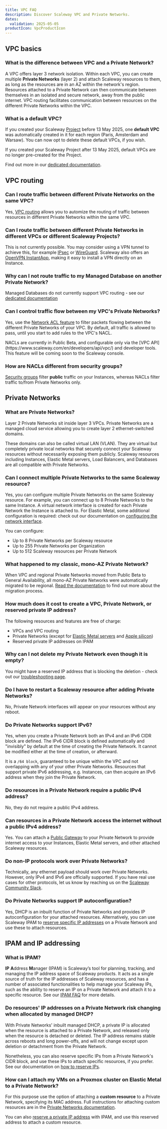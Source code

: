 ```yaml
---
title: VPC FAQ
description: Discover Scaleway VPC and Private Networks.
dates:
  validation: 2025-05-05
productIcon: VpcProductIcon
---
```



## VPC basics

### What is the difference between VPC and a Private Network?

A VPC offers layer 3 network isolation. Within each VPC, you can create multiple **Private Networks** (layer 2) and attach Scaleway resources to them, as long as the resources are in an AZ within the network's region. Resources attached to a Private Network can then communicate between themselves in an isolated and secure network, away from the public internet. VPC routing facilitates communication between resources on the different Private Networks within the VPC.

<Lightbox image={image} alt="A diagram shows that several Private Networks exist within a single VPC" size="small" />

### What is a default VPC?

If you created your Scaleway [Project](/organizations-and-projects/concepts/#project) before 13 May 2025, one **default VPC** was automatically created in it for each region (Paris, Amsterdam and Warsaw). You can now opt to delete these default VPCs, if you wish.

If you created your Scaleway Project after 13 May 2025, default VPCs are no longer pre-created for the Project. 

Find out more in our [dedicated documentation](/vpc/concepts/#default-vpc).

## VPC routing

### Can I route traffic between different Private Networks on the same VPC?

Yes, [VPC routing](/vpc/concepts#routing) allows you to automize the routing of traffic between resources in different Private Networks within the same VPC.

### Can I route traffic between different Private Networks in different VPCs or different Scaleway Projects?

This is not currently possible. You may consider using a VPN tunnel to achieve this, for example [IPsec](https://en.wikipedia.org/wiki/IPsec) or [WireGuard](https://en.wikipedia.org/wiki/WireGuard). Scaleway also offers an [OpenVPN InstantApp](/tutorials/openvpn-instant-app/), making it easy to install a VPN directly on an Instance.

### Why can I not route traffic to my Managed Database on another Private Network?

Managed Databases do not currently support VPC routing - see our [dedicated documentation](/vpc/reference-content/understanding-routing/#limitations)

### Can I control traffic flow between my VPC's Private Networks?

Yes, use the [Network ACL feature](/vpc/reference-content/understanding-nacls/) to filter packets flowing between the different Private Networks of your VPC. By default, all traffic is allowed to pass, until you start to add rules to the VPC's NACL.

<Message type="important">
NACLs are currently in Public Beta, and configurable only via the [VPC API](https://www.scaleway.com/en/developers/api/vpc/) and developer tools. This feature will be coming soon to the Scaleway console.
</Message>

### How are NACLs different from security groups?

[Security groups](/instances/how-to/use-security-groups/) filter **public** traffic on your Instances, whereas NACLs filter traffic to/from Private Networks only.

## Private Networks

### What are Private Networks?

Layer 2 Private Networks sit inside layer 3 VPCs. Private Networks are a managed cloud service allowing you to create layer 2 ethernet-switched domains.

These domains can also be called virtual LAN (VLAN). They are virtual but completely private local networks that securely connect your Scaleway resources without necessarily exposing them publicly. Scaleway resources including Instances, Elastic Metal servers, Load Balancers, and Databases are all compatible with Private Networks.

### Can I connect multiple Private Networks to the same Scaleway resource?

Yes, you can configure multiple Private Networks on the same Scaleway resource. For example, you can connect up to 8 Private Networks to the same Instance. A virtual network interface is created for each Private Network the Instance is attached to. For Elastic Metal, some additional configuration is required: check out our documentation on [configuring the network interface](/elastic-metal/how-to/use-private-networks/#how-to-configure-the-network-interface-on-your-elastic-metal-server-for-private-networks).

You can configure:
- Up to 8 Private Networks per Scaleway resource
- Up to 255 Private Networks per Organization
- Up to 512 Scaleway resources per Private Network

### What happened to my classic, mono-AZ Private Network?

When VPC and regional Private Networks moved from Public Beta to General Availability, all mono-AZ Private Networks were automatically migrated to be regional. [Read the documentation](/vpc/reference-content/vpc-migration/) to find out more about the migration process.

### How much does it cost to create a VPC, Private Network, or reserved private IP address?

The following resources and features are free of charge:

- VPCs and VPC routing
- Private Networks (except for [Elastic Metal servers](https://www.scaleway.com/en/pricing/elastic-metal/) and [Apple silicon](https://www.scaleway.com/en/pricing/apple-silicon/))
- Reserved private IP addresses on IPAM

### Why can I not delete my Private Network even though it is empty?

You might have a reserved IP address that is blocking the deletion - check out our [troubleshooting page](/vpc/troubleshooting/cant-delete-vpc-pn/).

### Do I have to restart a Scaleway resource after adding Private Networks?

No, Private Network interfaces will appear on your resources without any reboot.

### Do Private Networks support IPv6?

Yes, when you create a Private Network both an IPv4 and an IPv6 CIDR block are defined. The IPv6 CIDR block is defined automatically and "invisibly" by default at the time of creating the Private Network. It cannot be modified either at the time of creation, or afterward.

It is a `/64 block`, guaranteed to be unique within the VPC and not overlapping with any of your other Private Networks. Resources that support private IPv6 addressing, e.g. Instances, can then acquire an IPv6 address when they join the Private Network.

### Do resources in a Private Network require a public IPv4 address?

No, they do not require a public IPv4 address.

### Can resources in a Private Network access the internet without a public IPv4 address?

Yes. You can attach a [Public Gateway](/public-gateways/how-to/create-a-public-gateway/) to your Private Network to provide internet access to your Instances, Elastic Metal servers, and other attached Scaleway resources.

### Do non-IP protocols work over Private Networks?

Technically, any ethernet payload should work over Private Networks. However, only IPv4 and IPv6 are officially supported. If you have real use cases for other protocols, let us know by reaching us on the [Scaleway Community Slack](https://scaleway-community.slack.com/).

### Do Private Networks support IP autoconfiguration?

Yes, DHCP is an inbuilt function of Private Networks and provides IP autoconfiguration for your attached resources. Alternatively, you can use Scaleway IPAM to [reserve specific IP addresses](/ipam/how-to/reserve-ip/) on a Private Network and use these to attach resources.

## IPAM and IP addressing

### What is IPAM?

**IP** **A**ddress **M**anager (IPAM) is Scaleway’s tool for planning, tracking, and managing the IP address space of Scaleway products. It acts as a single source of truth for the IP addresses of Scaleway resources, and has a number of associated functionalities to help manage your Scaleway IPs, such as the ability to reserve an IP on a Private Network and attach it to a specific resource. See our [IPAM FAQ](/ipam/faq/) for more details.

### Do resources' IP addresses on a Private Network risk changing when allocated by managed DHCP?

With Private Networks' inbuilt managed DHCP, a private IP is allocated when the resource is attached to a Private Network, and released only when the resource is detached or deleted. The IP address remains stable across reboots and long power-offs, and will not change except upon deletion or detachment from the Private Network.

Nonetheless, you can also reserve specific IPs from a Private Network's CIDR block, and use these IPs to attach specific resources, if you prefer. See our documentation on [how to reserve IPs](/ipam/how-to/reserve-ip/).

### How can I attach my VMs on a Proxmox cluster on Elastic Metal to a Private Network?

For this purpose use the option of attaching a **custom resource** to a Private Network, specifying its MAC address. Full instructions for attaching custom resources are in the [Private Networks documentation](/vpc/how-to/attach-resources-to-pn#how-can-i-manage-ip-addresses-for-my-proxmox-virtual-machines-vms-on-elastic-metal-servers).

You can also [reserve a private IP address](/ipam/how-to/reserve-ip/) with IPAM, and use this reserved address to attach a custom resource.
